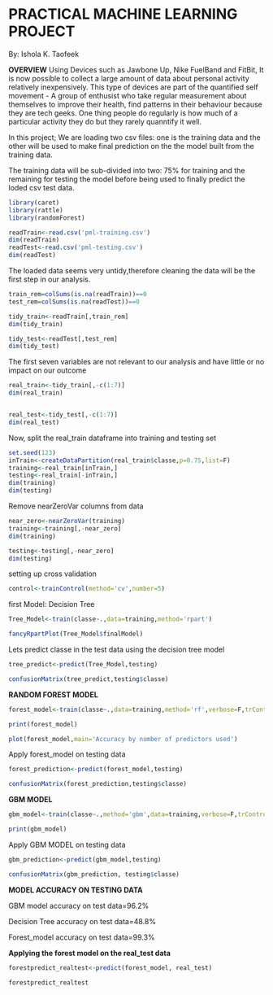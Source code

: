 PRACTICAL MACHINE LEARNING PROJECT
========================================================
By: Ishola K. Taofeek

**OVERVIEW**
Using Devices such as Jawbone Up, Nike FuelBand and FitBit, It is now possible to collect a large amount of  data about personal activity relatively inexpensively. This type of devices are part of the quantified self movement - A group of enthusist who take regular measurement about themselves to improve their health, find patterns in their behaviour because they  are tech geeks. One thing people do regularly is how much of a particular activity they do but they rarely quanntify  it well.

In this project; We are loading two csv files: one is the training data and the other will be used to make final prediction on the the model built from the training data.

The training data will be sub-divided into two: 75% for training and the remaining for testing the model before being used to finally predict the loded csv test data.


```{r}
library(caret)
library(rattle)
library(randomForest)
```

```{r}
readTrain<-read.csv('pml-training.csv')
dim(readTrain)
readTest<-read.csv('pml-testing.csv')
dim(readTest)
```

The loaded data seems very untidy,therefore cleaning the data will be the first step in our analysis.

```{r}
train_rem=colSums(is.na(readTrain))==0
test_rem=colSums(is.na(readTest))==0

tidy_train<-readTrain[,train_rem]
dim(tidy_train)

tidy_test<-readTest[,test_rem]
dim(tidy_test)
```

The first seven variables are not relevant to our analysis and have little or no impact on our outcome

```{r}
real_train<-tidy_train[,-c(1:7)]
dim(real_train)


real_test<-tidy_test[,-c(1:7)]
dim(real_test)
```

Now, split the real_train dataframe into training and testing set

```{r}
set.seed(123)
inTrain<-createDataPartition(real_train$classe,p=0.75,list=F)
training<-real_train[inTrain,]
testing<-real_train[-inTrain,]
dim(training)
dim(testing)
```

Remove nearZeroVar columns from data

```{r}
near_zero<-nearZeroVar(training)
training<-training[,-near_zero]
dim(training)

testing<-testing[,-near_zero]
dim(testing)
```

setting up cross validation

```{r}
control<-trainControl(method='cv',number=5)
```


first Model: Decision Tree


```{r}
Tree_Model<-train(classe~.,data=training,method='rpart')

fancyRpartPlot(Tree_Model$finalModel)
```

Lets predict classe in the test data using the decision tree model

```{r}
tree_predict<-predict(Tree_Model,testing)

confusionMatrix(tree_predict,testing$classe)
```

**RANDOM FOREST MODEL**

```{r}
forest_model<-train(classe~.,data=training,method='rf',verbose=F,trControl=control)

print(forest_model)

plot(forest_model,main='Accuracy by number of predictors used')
```

Apply forest_model on testing data

```{r}
forest_prediction<-predict(forest_model,testing)

confusionMatrix(forest_prediction,testing$classe)
```

**GBM MODEL**

```{r}
gbm_model<-train(classe~.,method='gbm',data=training,verbose=F,trControl=control)

print(gbm_model)
```

Apply GBM MODEL on testing data

```{r}
gbm_prediction<-predict(gbm_model,testing)

confusionMatrix(gbm_prediction, testing$classe)
```

**MODEL ACCURACY ON TESTING DATA**

GBM model accuracy on test data=96.2%

Decision Tree accuracy on test data=48.8%

Forest_model accuracy on test data=99.3%


**Applying the forest model on the real_test data**

```{r}
forestpredict_realtest<-predict(forest_model, real_test)

forestpredict_realtest
```

